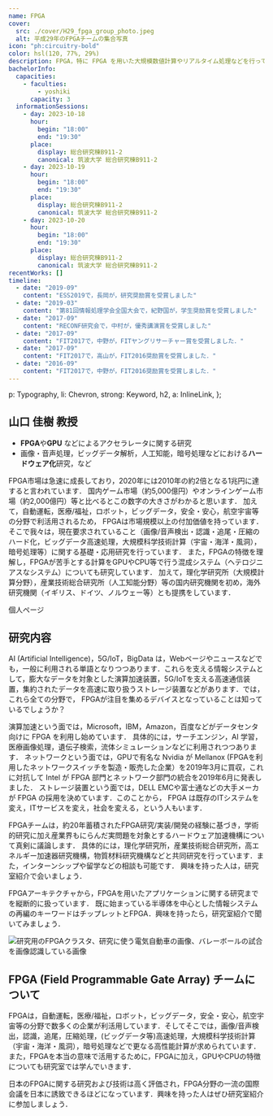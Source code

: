 ```yaml
---
name: FPGA
cover:
  src: ./cover/H29_fpga_group_photo.jpeg
  alt: 平成29年のFPGAチームの集合写真
icon: "ph:circuitry-bold"
color: hsl(120, 77%, 29%)
description: FPGA，特に FPGA を用いた大規模数値計算やリアルタイム処理などを行っています
bachelorInfo:
  capacities:
    - faculties:
        - yoshiki
      capacity: 3
  informationSessions:
    - day: 2023-10-18
      hour:
        begin: "18:00"
        end: "19:30"
      place:
        display: 総合研究棟B911-2
        canonical: 筑波大学 総合研究棟B911-2
    - day: 2023-10-19
      hour:
        begin: "18:00"
        end: "19:30"
      place:
        display: 総合研究棟B911-2
        canonical: 筑波大学 総合研究棟B911-2
    - day: 2023-10-20
      hour:
        begin: "18:00"
        end: "19:30"
      place:
        display: 総合研究棟B911-2
        canonical: 筑波大学 総合研究棟B911-2
recentWorks: []
timeline:
  - date: "2019-09"
    content: "ESS2019で，長岡が，研究奨励賞を受賞しました"
  - date: "2019-03"
    content: "第81回情報処理学会全国大会で，紀野国が，学生奨励賞を受賞しました"
  - date: "2017-09"
    content: "RECONF研究会で，中村が，優秀講演賞を受賞しました"
  - date: "2017-09"
    content: "FIT2017で，中野が，FITヤングリサーチャー賞を受賞しました．"
  - date: "2017-09"
    content: "FIT2017で，高山が，FIT2016奨励賞を受賞しました．"
  - date: "2016-09"
    content: "FIT2017で，中野が，FIT2016奨励賞を受賞しました．"
---
```



  p: Typography,
  li: Chevron,
  strong: Keyword,
  h2,
  a: InlineLink,
};

## 山口 佳樹 教授

- **FPGA**や**GPU** などによるアクセラレータに関する研究
- 画像・音声処理，ビッグデータ解析，人工知能，暗号処理などにおける**ハードウェア化**研究，など

FPGA市場は急速に成長しており，2020年には2010年の約2倍となる1兆円に達すると言われています．
国内ゲーム市場（約5,000億円）やオンラインゲーム市場（約2,000億円）等と比べるとこの数字の大きさがわかると思います．
加えて，自動運転，医療/福祉，ロボット，ビッグデータ，安全・安心，航空宇宙等の分野で利活用されるため，
FPGAは市場規模以上の付加価値を持っています．
そこで我々は，現在要求されていること（画像/音声検出・認識・追尾・圧縮のハード化，ビッグデータ高速処理，大規模科学技術計算（宇宙・海洋・風洞），暗号処理等）に関する基礎・応用研究を行っています．
また，FPGAの特徴を理解し，FPGAが苦手とする計算をGPUやCPU等で行う混成システム（ヘテロジニアスなシステム）についても研究しています．
加えて，理化学研究所（大規模計算分野），産業技術総合研究所（人工知能分野）等の国内研究機関を初め，海外研究機関（イギリス、ドイツ、ノルウェー等）とも提携をしています．

<ReadMoreLink href="https://www.lila.cs.tsukuba.ac.jp">個人ページ</ReadMoreLink>

## 研究内容

AI (Artificial Intelligence)，5G/IoT，BigData
は，Webページやニュースなどでも，一般に利用される単語となりつつあります．これらを支える情報システムとして，膨大なデータを対象とした演算加速装置，5G/IoTを支える高速通信装置，集約されたデータを高速に取り扱うストレージ装置などがあります．では，これら全ての分野で，
FPGAが注目を集めるデバイスとなっていることは知っているでしょうか？

演算加速という面では，Microsoft，IBM，Amazon，百度などがデータセンタ向けに
FPGA を利用し始めています． 具体的には，サーチエンジン，AI
学習，医療画像処理，遺伝子検索，流体シミュレーションなどに利用されつつあります．
ネットワークという面では，GPUで有名な Nvidia が Mellanox
(FPGAを利用したネットワークスイッチを製造・販売した企業）を2019年3月に買収，これに対抗して
Intel が FPGA 部門とネットワーク部門の統合を2019年6月に発表しました．
ストレージ装置という面では，DELL EMCや富士通などの大手メーカが FPGA
の採用を決めています．このことから， FPGA
は既存のITシステムを変え，ITサービスを変え，社会を変える，という人もいます．

FPGAチームは，約20年蓄積されたFPGA研究/実装/開発の経験に基づき，学術的研究に加え産業界もにらんだ実問題を対象とするハードウェア加速機構について真剣に議論します．
具体的には，理化学研究所，産業技術総合研究所，高エネルギー加速器研究機構，物質材料研究機構などと共同研究を行っています．また，インターンシップや留学などの相談も可能です．
興味を持った人は，研究室紹介で会いましょう．

FPGAアーキテクチャから，FPGAを用いたアプリケーションに関する研究までを縦断的に扱っています．
既に始まっている半導体を中心とした情報システムの再編のキーワードはチップレットとFPGA．興味を持ったら，研究室紹介で聞いてみましょう．

<Image
  src={IntroImage}
  alt="研究用のFPGAクラスタ、研究に使う電気自動車の画像、バレーボールの試合を画像認識している画像"
/>

## FPGA (Field Programmable Gate Array) チームについて

FPGAは，自動運転，医療/福祉，ロボット，ビッグデータ，安全・安心，航空宇宙等の分野で数多くの企業が利活用しています．そしてそこでは，画像/音声検出，認識，追尾，圧縮処理，(ビッグデータ等)高速処理，大規模科学技術計算（宇宙・海洋・風洞），暗号処理などで更なる高性能計算が求められています．また，FPGAを本当の意味で活用するために，FPGAに加え，GPUやCPUの特徴についても研究室では学んでいきます．

日本のFPGAに関する研究および技術は高く評価され，FPGA分野の一流の国際会議を日本に誘致できるほどになっています．興味を持った人はぜひ研究室紹介に参加しましょう．
